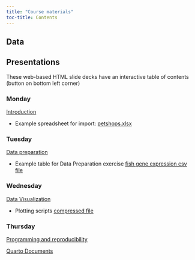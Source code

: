 ```yaml
---
title: "Course materials"
toc-title: Contents
---
```


## Data

## Presentations

These web-based HTML slide decks have an interactive table of contents (button on bottom left corner)

### Monday

[Introduction](slides/introduction.qmd)

- Example spreadsheet for import: [petshops.xlsx](examples/petshop.xlsx)

### Tuesday

[Data preparation](slides/preparation.qmd)

- Example table for Data Preparation exercise [fish gene expression csv file](examples/gene_expression.csv)

### Wednesday

[Data Visualization](slides/visualization.qmd)

- Plotting scripts [compressed file](examples/course_scripts/plotting_scripts.zip) 


### Thursday

[Programming and reproducibility](slides/programming.qmd)

[Quarto Documents](slides/quarto.qmd)
